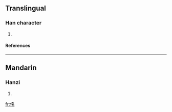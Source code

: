 ==Translingual==
===Han character===
{{Han char|rn=9|rad=人|as=06|sn=8|four=|canj=人弓戈口 (ONIR)}}
# {{defn|Han|sort=人06}}
====References====
{{Han ref|kx=0100.170|dkj=00556|dj=0212.120|hdz=10151.070|uh=4F72|ud=20338}}
----
==Mandarin==
===Hanzi===
{{cmn-hanzi|pin=[[míng]] (ming2)|wg=ming<sup>2</sup>}}
# {{defn|Mandarin}}






[[fr:佲]]